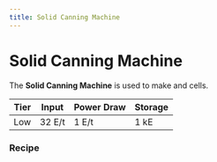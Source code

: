 ```yaml
---
title: Solid Canning Machine
---
```


<ItemImage file="solid_canning_machine" alt="Solid Canning Machine" size="200" />

# Solid Canning Machine

The **Solid Canning Machine** is used to make <McItem slug="techreborn:biofuel_cell" inline={true}/> and <McItem slug="techreborn:sulfur_cell" inline={true}/> cells.

| Tier | Input   | Power Draw | Storage |
|------|---------|------------|---------|
| Low  | 32 E/t  | 1 E/t      | 1 kE    |

### Recipe

<CraftingTable recipe="input techreborn:tin_ingot techreborn:electronic_circuit techreborn:tin_ingot input techreborn:tin_ingot techreborn:basic_machine_frame techreborn:tin_ingot input techreborn:tin_ingot techreborn:tin_ingot techreborn:tin_ingot output techreborn:solid_canning_machine" />
